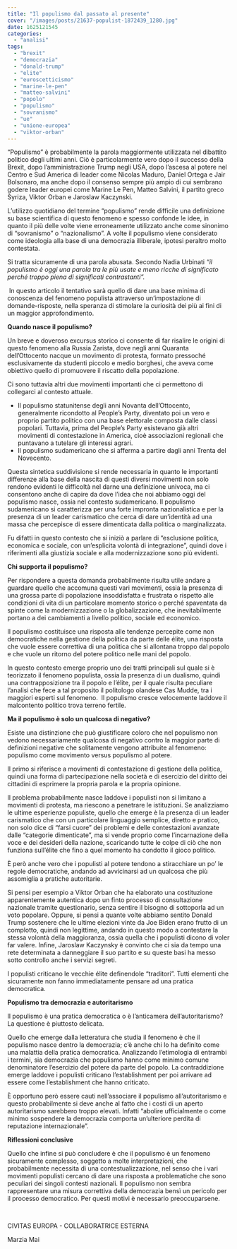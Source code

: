 ```yaml
---
title: "Il populismo dal passato al presente"
cover: "/images/posts/21637-populist-1872439_1280.jpg"
date: 1625121545
categories: 
  - "analisi"
tags: 
  - "brexit"
  - "democrazia"
  - "donald-trump"
  - "elite"
  - "euroscetticismo"
  - "marine-le-pen"
  - "matteo-salvini"
  - "popolo"
  - "populismo"
  - "sovranismo"
  - "ue"
  - "unione-europea"
  - "viktor-orban"
---
```


“Populismo” è probabilmente la parola maggiormente utilizzata nel dibattito politico degli ultimi anni. Ciò è particolarmente vero dopo il successo della Brexit, dopo l’amministrazione Trump negli USA, dopo l’ascesa al potere nel Centro e Sud America di leader come Nicolas Maduro, Daniel Ortega e Jair Bolsonaro, ma anche dopo il consenso sempre più ampio di cui sembrano godere leader europei come Marine Le Pen, Matteo Salvini, il partito greco Syriza, Viktor Orban e Jaroslaw Kaczynski.

L’utilizzo quotidiano del termine “populismo” rende difficile una definizione su base scientifica di questo fenomeno e spesso confonde le idee, in quanto il più delle volte viene erroneamente utilizzato anche come sinonimo di “sovranismo” o “nazionalismo”. A volte il populismo viene considerato come ideologia alla base di una democrazia illiberale, ipotesi peraltro molto contestata.

Si tratta sicuramente di una parola abusata. Secondo Nadia Urbinati _“_il populismo è oggi una parola tra le più usate e meno ricche di significato perché troppo piena di significati contrastanti_”._

 In questo articolo il tentativo sarà quello di dare una base minima di conoscenza del fenomeno populista attraverso un’impostazione di domande-risposte, nella speranza di stimolare la curiosità dei più ai fini di un maggior approfondimento.

**Quando nasce il populismo?**

Un breve e doveroso excursus storico ci consente di far risalire le origini di questo fenomeno alla Russia Zarista, dove negli anni Quaranta dell’Ottocento nacque un movimento di protesta, formato pressoché esclusivamente da studenti piccolo e medio borghesi, che aveva come obiettivo quello di promuovere il riscatto della popolazione.

Ci sono tuttavia altri due movimenti importanti che ci permettono di collegarci al contesto attuale.

- Il populismo statunitense degli anni Novanta dell’Ottocento, generalmente ricondotto al People’s Party, diventato poi un vero e proprio partito politico con una base elettorale composta dalle classi popolari. Tuttavia, prima del People’s Party esistevano già altri movimenti di contestazione in America, cioè associazioni regionali che puntavano a tutelare gli interessi agrari.
- Il populismo sudamericano che si afferma a partire dagli anni Trenta del Novecento.

Questa sintetica suddivisione si rende necessaria in quanto le importanti differenze alla base della nascita di questi diversi movimenti non solo rendono evidenti le difficoltà nel darne una definizione univoca, ma ci consentono anche di capire da dove l’idea che noi abbiamo oggi del populismo nasce, ossia nel contesto sudamericano. Il populismo sudamericano si caratterizza per una forte impronta nazionalistica e per la presenza di un leader carismatico che cerca di dare un’identità ad una massa che percepisce di essere dimenticata dalla politica o marginalizzata.

Fu difatti in questo contesto che si iniziò a parlare di “esclusione politica, economica e sociale, con un’esplicita volontà di integrazione”, quindi dove i riferimenti alla giustizia sociale e alla modernizzazione sono più evidenti.

**Chi supporta il populismo?**

Per rispondere a questa domanda probabilmente risulta utile andare a guardare quello che accomuna questi vari movimenti, ossia la presenza di una grossa parte di popolazione insoddisfatta e frustrata o rispetto alle condizioni di vita di un particolare momento storico o perché spaventata da spinte come la modernizzazione o la globalizzazione, che inevitabilmente portano a dei cambiamenti a livello politico, sociale ed economico.

Il populismo costituisce una risposta alle tendenze percepite come non democratiche nella gestione della politica da parte delle élite, una risposta che vuole essere correttiva di una politica che si allontana troppo dal popolo e che vuole un ritorno del potere politico nelle mani del popolo.

In questo contesto emerge proprio uno dei tratti principali sul quale si è teorizzato il fenomeno populista, ossia la presenza di un dualismo, quindi una contrapposizione tra il popolo e l’élite, per il quale risulta peculiare l’analisi che fece a tal proposito il politologo olandese Cas Mudde, tra i maggiori esperti sul fenomeno.  Il populismo cresce velocemente laddove il malcontento politico trova terreno fertile.

**Ma il populismo è solo un qualcosa di negativo?**

Esiste una distinzione che può giustificare coloro che nel populismo non vedono necessariamente qualcosa di negativo contro la maggior parte di definizioni negative che solitamente vengono attribuite al fenomeno: populismo come movimento versus populismo al potere.

Il primo si riferisce a movimenti di contestazione di gestione della politica, quindi una forma di partecipazione nella società e di esercizio del diritto dei cittadini di esprimere la propria parola e la propria opinione.

Il problema probabilmente nasce laddove i populisti non si limitano a movimenti di protesta, ma riescono a penetrare le istituzioni. Se analizziamo le ultime esperienze populiste, quello che emerge è la presenza di un leader carismatico che con un particolare linguaggio semplice, diretto e pratico, non solo dice di “farsi cuore” dei problemi e delle contestazioni avanzate dalle “categorie dimenticate”, ma si vende proprio come l’incarnazione della voce e dei desideri della nazione, scaricando tutte le colpe di ciò che non funziona sull’élite che fino a quel momento ha condotto il gioco politico.

È però anche vero che i populisti al potere tendono a stiracchiare un po’ le regole democratiche, andando ad avvicinarsi ad un qualcosa che più assomiglia a pratiche autoritarie.

Si pensi per esempio a Viktor Orban che ha elaborato una costituzione apparentemente autentica dopo un finto processo di consultazione nazionale tramite questionario, senza sentire il bisogno di sottoporla ad un voto popolare. Oppure, si pensi a quante volte abbiamo sentito Donald Trump sostenere che le ultime elezioni vinte da Joe Biden erano frutto di un complotto, quindi non legittime, andando in questo modo a contestare la stessa volontà della maggioranza, ossia quella che i populisti dicono di voler far valere. Infine, Jaroslaw Kaczynsky è convinto che ci sia da tempo una rete determinata a danneggiare il suo partito e su queste basi ha messo sotto controllo anche i servizi segreti.

I populisti criticano le vecchie élite definendole “traditori”. Tutti elementi che sicuramente non fanno immediatamente pensare ad una pratica democratica.

**Populismo tra democrazia e autoritarismo**

Il populismo è una pratica democratica o è l’anticamera dell’autoritarismo? La questione è piuttosto delicata.

Quello che emerge dalla letteratura che studia il fenomeno è che il populismo nasce dentro la democrazia; c’è anche chi lo ha definito come una malattia della pratica democratica. Analizzando l’etimologia di entrambi i termini, sia democrazia che populismo hanno come minimo comune denominatore l’esercizio del potere da parte del popolo. La contraddizione emerge laddove i populisti criticano l’establishment per poi arrivare ad essere come l’establishment che hanno criticato.

È opportuno però essere cauti nell’associare il populismo all’autoritarismo e questo probabilmente si deve anche al fatto che i costi di un aperto autoritarismo sarebbero troppo elevati. Infatti “abolire ufficialmente o come minimo sospendere la democrazia comporta un’ulteriore perdita di reputazione internazionale”.

**Riflessioni conclusive**

Quello che infine si può concludere è che il populismo è un fenomeno sicuramente complesso, soggetto a molte interpretazioni, che probabilmente necessita di una contestualizzazione, nel senso che i vari movimenti populisti cercano di dare una risposta a problematiche che sono peculiari dei singoli contesti nazionali. Il populismo non sembra rappresentare una misura correttiva della democrazia bensì un pericolo per il processo democratico. Per questi motivi è necessario preoccuparsene.

 

CIVITAS EUROPA - COLLABORATRICE ESTERNA

Marzia Mai
